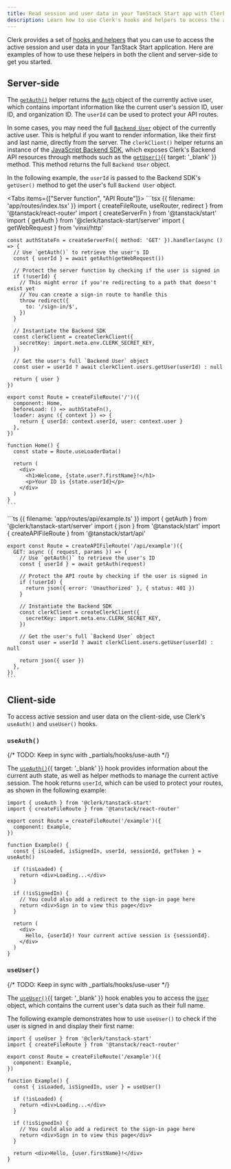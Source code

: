 ```yaml
---
title: Read session and user data in your TanStack Start app with Clerk
description: Learn how to use Clerk's hooks and helpers to access the active session and user data in your TanStack Start application.
---
```


Clerk provides a set of [hooks and helpers](/docs/references/tanstack-start/overview#client-side-helpers) that you can use to access the active session and user data in your TanStack Start application. Here are examples of how to use these helpers in both the client and server-side to get you started.

## Server-side

The [`getAuth()`](/docs/references/tanstack-start/get-auth) helper returns the [`Auth`](/docs/references/backend/types/auth-object) object of the currently active user, which contains important information like the current user's session ID, user ID, and organization ID. The `userId` can be used to protect your API routes.

In some cases, you may need the full [`Backend User`](/docs/references/backend/types/backend-user) object of the currently active user. This is helpful if you want to render information, like their first and last name, directly from the server. The `clerkClient()` helper returns an instance of the [JavaScript Backend SDK](/docs/references/backend/overview), which exposes Clerk's Backend API resources through methods such as the [`getUser()`](/docs/references/backend/user/get-user){{ target: '_blank' }} method. This method returns the full `Backend User` object.

In the following example, the `userId` is passed to the Backend SDK's `getUser()` method to get the user's full `Backend User` object.

<Tabs items={["Server function", "API Route"]}>
  <Tab>
    ```tsx {{ filename: 'app/routes/index.tsx' }}
    import { createFileRoute, useRouter, redirect } from '@tanstack/react-router'
    import { createServerFn } from '@tanstack/start'
    import { getAuth } from '@clerk/tanstack-start/server'
    import { getWebRequest } from 'vinxi/http'

    const authStateFn = createServerFn({ method: 'GET' }).handler(async () => {
      // Use `getAuth()` to retrieve the user's ID
      const { userId } = await getAuth(getWebRequest())

      // Protect the server function by checking if the user is signed in
      if (!userId) {
        // This might error if you're redirecting to a path that doesn't exist yet
        // You can create a sign-in route to handle this
        throw redirect({
          to: '/sign-in/$',
        })
      }

      // Instantiate the Backend SDK
      const clerkClient = createClerkClient({
        secretKey: import.meta.env.CLERK_SECRET_KEY,
      })

      // Get the user's full `Backend User` object
      const user = userId ? await clerkClient.users.getUser(userId) : null

      return { user }
    })

    export const Route = createFileRoute('/')({
      component: Home,
      beforeLoad: () => authStateFn(),
      loader: async ({ context }) => {
        return { userId: context.userId, user: context.user }
      },
    })

    function Home() {
      const state = Route.useLoaderData()

      return (
        <div>
          <h1>Welcome, {state.user?.firstName}!</h1>
          <p>Your ID is {state.userId}</p>
        </div>
      )
    }
    ```
  </Tab>

  <Tab>
    ```ts {{ filename: 'app/routes/api/example.ts' }}
    import { getAuth } from '@clerk/tanstack-start/server'
    import { json } from '@tanstack/start'
    import { createAPIFileRoute } from '@tanstack/start/api'

    export const Route = createAPIFileRoute('/api/example')({
      GET: async ({ request, params }) => {
        // Use `getAuth()` to retrieve the user's ID
        const { userId } = await getAuth(request)

        // Protect the API route by checking if the user is signed in
        if (!userId) {
          return json({ error: 'Unauthorized' }, { status: 401 })
        }

        // Instantiate the Backend SDK
        const clerkClient = createClerkClient({
          secretKey: import.meta.env.CLERK_SECRET_KEY,
        })

        // Get the user's full `Backend User` object
        const user = userId ? await clerkClient.users.getUser(userId) : null

        return json({ user })
      },
    })
    ```
  </Tab>
</Tabs>

## Client-side

To access active session and user data on the client-side, use Clerk's `useAuth()` and `useUser()` hooks.

### `useAuth()`

{/* TODO: Keep in sync with _partials/hooks/use-auth */}

The [`useAuth()`](/docs/references/react/use-auth){{ target: '_blank' }} hook provides information about the current auth state, as well as helper methods to manage the current active session. The hook returns `userId`, which can be used to protect your routes, as shown in the following example:

```tsx {{ filename: 'routes/example.tsx' }}
import { useAuth } from '@clerk/tanstack-start'
import { createFileRoute } from '@tanstack/react-router'

export const Route = createFileRoute('/example')({
  component: Example,
})

function Example() {
  const { isLoaded, isSignedIn, userId, sessionId, getToken } = useAuth()

  if (!isLoaded) {
    return <div>Loading...</div>
  }

  if (!isSignedIn) {
    // You could also add a redirect to the sign-in page here
    return <div>Sign in to view this page</div>
  }

  return (
    <div>
      Hello, {userId}! Your current active session is {sessionId}.
    </div>
  )
}
```

### `useUser()`

{/* TODO: Keep in sync with _partials/hooks/use-user */}

The [`useUser()`](/docs/references/react/use-user){{ target: '_blank' }} hook enables you to access the [`User`](/docs/references/javascript/user/user) object, which contains the current user's data such as their full name.

The following example demonstrates how to use `useUser()` to check if the user is signed in and display their first name:

```tsx {{ filename: 'routes/example.tsx' }}
import { useUser } from '@clerk/tanstack-start'
import { createFileRoute } from '@tanstack/react-router'

export const Route = createFileRoute('/example')({
  component: Example,
})

function Example() {
  const { isLoaded, isSignedIn, user } = useUser()

  if (!isLoaded) {
    return <div>Loading...</div>
  }

  if (!isSignedIn) {
    // You could also add a redirect to the sign-in page here
    return <div>Sign in to view this page</div>
  }

  return <div>Hello, {user.firstName}!</div>
}
```
